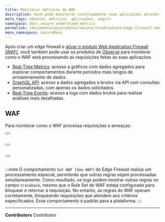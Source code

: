 ```yaml
---
title: Monitorar métricas do WAF
description: Você pode monitorar continuamente suas aplicações através dos produtos de observabilidade da Azion.
meta_tags: observe, métricas, aplicações, seguro
namespace: docs_secure_understand_metrics
permalink: /documentacao/produtos/secure/troubleshoot/edge-firewall-monitorar-metricas/
menu_namespace: secureMenu
---
```



Após criar um edge firewall e [ativar o módulo Web Application Firewall (WAF)](/pt-br/documentacao/produtos/guias/secure/edge-firewall-definir-main-settings/#modulos), você também pode usar os produtos de [Observe](/pt-br/documentacao/produtos/observe/) para monitorar como o WAF está processando as requisições feitas às suas aplicações.

- [Real-Time Metrics](/pt-br/documentacao/produtos/observe/real-time-metrics/): acesso a gráficos com dados agregados para explorar comportamentos durante períodos mais longos de armazenamento de dados.
- [GraphQL API](/pt-br/documentacao/devtools/graphql-api/visao-geral/): acesso a dados agregados e brutos via API com consultas personalizadas, com apenas os dados solicitados.
- [Real-Time Events](/pt-br/documentacao/produtos/observe/real-time-events/): acesso a logs com dados brutos para realizar análises mais detalhadas.

## WAF

Para monitorar como o WAF processa requisições e ameaças:

<Button href="/pt-br/documentacao/produtos/observe/real-time-metrics/#waf" text="saiba mais sobre as métricas agregadas" variant="secondary"></Button> <br></br>

<Button href="/pt-br/documentacao/devtools/graphql-api/recursos/#conjuntos-de-dados" text="saiba mais sobre os conjuntos de dados" variant="secondary"></Button> <br></br>

<Button href="/pt-br/documentacao/produtos/observe/real-time-events/#waf-events" text="saiba mais sobre os dados brutos" variant="secondary"></Button>
<br /><br />

:::note
O comportamento `Set WAF [Seu WAF]` do Edge Firewall realiza um processamento especial, permitindo que outras regras sejam processadas simultaneamente. Como resultado, os logs podem mostrar outras regras no campo `traceback`, mesmo que o Rule Set do WAF esteja configurado para bloquear e retornar a requisição. No entanto, as regras do WAF operam corretamente, bloqueando requisições que atendem aos critérios especificados. Esse comportamento é padrão para a plataforma.
:::

---

**Contributors** <ContributorList>Contributor</ContributorList>
